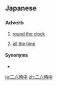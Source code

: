 ==Japanese==
{{ja-kanjitab|二|六|時|中}}

===Adverb===
{{ja-pos|adverb|にろくじちゅう}}

# {{lb|ja|obsolete|sort=にろくじちゅう}} [[round the clock]]
# {{lb|ja|obsolete|sort=にろくじちゅう}} [[all the time]]

====Synonyms====
* {{ja-r|四六時中|しろくじちゅう}}

[[ja:二六時中]]
[[zh:二六時中]]